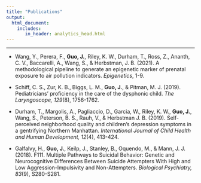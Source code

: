 ```yaml
---
title: "Publications"
output: 
  html_document:
    includes:
       in_header: analytics_head.html
---
```


<link rel="stylesheet" href="academicons.css"/>
<link rel="stylesheet" href="styles.css" type="text/css"/>

***

<p>

* Wang, Y., Perera, F., __Guo, J.__, Riley, K. W., Durham, T., Ross, Z., Ananth, C. V., Baccarelli, A., Wang, S., & Herbstman, J. B. (2021). A methodological pipeline to generate an epigenetic marker of prenatal exposure to air pollution indicators. _Epigenetics_, 1-9.

* Schiff, C. S., Zur, K. B., Biggs, L. M., __Guo, J.__, & Pitman, M. J. (2019). Pediatricians’ proficiency in the care of the dysphonic child. _The Laryngoscope, 129_(8), 1756-1762.

* Durham, T., Margolis, A., Pagliaccio, D., Garcia, W., Riley, K. W., __Guo, J.__, Wang, S., Peterson, B. S., Rauh, V., & Herbstman J. B. (2019). Self-perceived neighborhood quality and children's depression symptoms in a gentrifying Northern Manhattan. _International Journal of Child Health and Human Development, 12_(4), 413-424.

* Galfalvy, H., __Guo, J.__, Keilp, J., Stanley, B., Oquendo, M., & Mann, J. J. (2018). F111. Multiple Pathways to Suicidal Behavior: Genetic and Neurocognitive Differences Between Suicide Attempters With High and Low Aggression-Impulsivity and Non-Attempters. _Biological Psychiatry, 83_(9), S280-S281.

</p>





